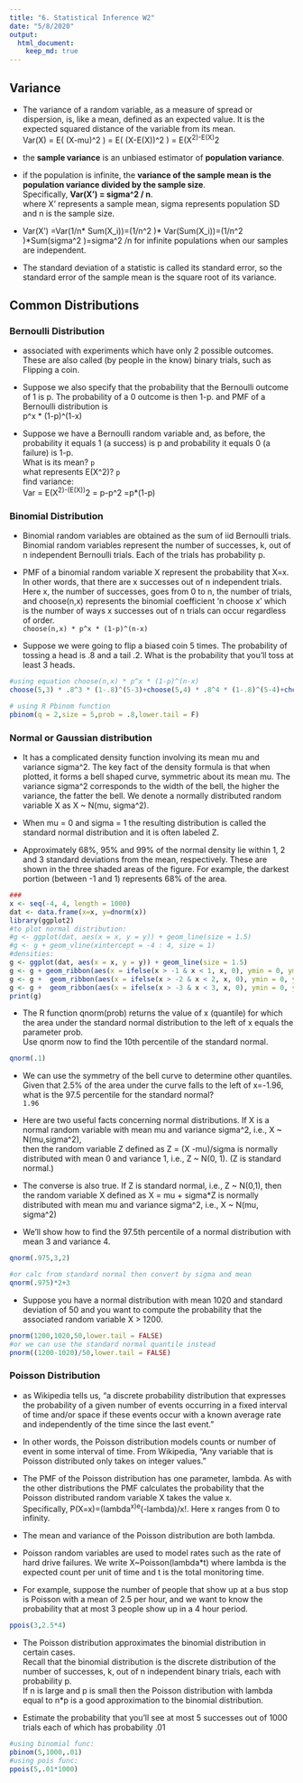 ```yaml
---
title: "6. Statistical Inference W2"
date: "5/8/2020"
output: 
  html_document:
    keep_md: true      
---
```


## Variance

- The variance of a random variable, as a measure of spread or dispersion, is, like a mean, defined as an expected value. It is the expected squared distance of the variable from its mean.  
Var(X) = E( (X-mu)^2 ) = E( (X-E(X))^2 ) = E(X^2)-E(X)^2

- the **sample variance** is an unbiased estimator of **population variance**.  

- if the population is infinite, the **variance of the sample mean is the population variance divided by the sample size**.  
Specifically, **Var(X') = sigma^2 / n**.  
where X' represents a sample mean, sigma represents population SD and n is the sample size.

- Var(X') =Var(1/n* Sum(X_i))=(1/n^2 )* Var(Sum(X_i))=(1/n^2 )*Sum(sigma^2 )=sigma^2 /n for infinite populations when our samples are independent.

- The standard deviation of a statistic is called its standard error, so the standard error of the sample mean is the square root of its variance.

## Common Distributions

### Bernoulli Distribution

- associated with experiments which have only 2 possible outcomes. These are also called (by people in the know) binary trials, such as Flipping a coin.

- Suppose we also specify that the probability that the Bernoulli outcome of 1 is p. The probability of a 0 outcome is then 1-p. and  PMF of a Bernoulli distribution is  
p^x * (1-p)^(1-x)

-  Suppose we have a Bernoulli random variable and, as before, the probability it equals 1 (a success) is p and probability it equals 0 (a failure) is 1-p.  
What is its mean? `p`  
what represents E(X^2)? `p`  
find variance:  
Var = E(X^2)-(E(X))^2 = p-p^2 =p*(1-p)  

### Binomial Distribution

- Binomial random variables are obtained as the sum of iid Bernoulli trials.  
Binomial random variables represent the number of successes, k, out of n independent Bernoulli trials. Each of the trials has probability p.  

- PMF of a binomial random variable X represent the probability that X=x. In other words, that there are x successes out of n independent trials.  
Here x, the number of successes, goes from 0 to n, the number of trials, and choose(n,x) represents the binomial coefficient 'n choose x' which is the number of ways x successes out of n trials can occur regardless of order.  
`choose(n,x) * p^x * (1-p)^(n-x)`

- Suppose we were going to flip a biased coin 5 times. The probability of tossing a head is .8 and a tail .2. What is the probability that you'll toss at least 3 heads.  

```r
#using equation choose(n,x) * p^x * (1-p)^(n-x)
choose(5,3) * .8^3 * (1-.8)^(5-3)+choose(5,4) * .8^4 * (1-.8)^(5-4)+choose(5,5) * .8^5 * (1-.8)^(5-5)

# using R Pbinom function
pbinom(q = 2,size = 5,prob = .8,lower.tail = F)
```

### Normal or Gaussian distribution

- It has a complicated density function involving its mean mu and variance sigma^2. The key fact of the density formula is that when plotted, it forms a bell shaped curve, symmetric about its mean mu. The variance sigma^2 corresponds to the width of the bell, the higher the variance, the fatter the bell. We denote a normally distributed random variable X as X ~ N(mu, sigma^2).

- When mu = 0 and sigma = 1 the resulting distribution is called the standard normal distribution and it is often labeled Z.

- Approximately 68%, 95% and 99% of the normal density lie within 1, 2 and 3 standard deviations from the mean, respectively. These are shown in the three shaded areas of the figure. For example, the darkest portion (between -1 and 1) represents 68% of the area.



```r
###  
x <- seq(-4, 4, length = 1000)
dat <- data.frame(x=x, y=dnorm(x))
library(ggplot2)
#to plot normal distribution:
#g <- ggplot(dat, aes(x = x, y = y)) + geom_line(size = 1.5)
#g <- g + geom_vline(xintercept = -4 : 4, size = 1)
#densities:
g <- ggplot(dat, aes(x = x, y = y)) + geom_line(size = 1.5)
g <- g + geom_ribbon(aes(x = ifelse(x > -1 & x < 1, x, 0), ymin = 0, ymax = dat$y), fill = "red", alpha = 1)
g <- g +  geom_ribbon(aes(x = ifelse(x > -2 & x < 2, x, 0), ymin = 0, ymax = dat$y), fill = "red", alpha = 0.5)
g <- g +  geom_ribbon(aes(x = ifelse(x > -3 & x < 3, x, 0), ymin = 0, ymax = dat$y), fill = "red", alpha = 0.35)
print(g)
```

- The R function qnorm(prob) returns the value of x (quantile) for which the area under the standard normal distribution to the left of x equals the parameter prob.  
Use qnorm now to find the 10th percentile of the standard normal.  
```r
qnorm(.1)
```

- We can use the symmetry of the bell curve to determine other quantiles. Given that 2.5% of the area under the curve falls to the left of x=-1.96, what is the 97.5 percentile for the standard normal?  
`1.96`

- Here are two useful facts concerning normal distributions. If X is a normal random variable with mean mu and variance sigma^2, i.e., X ~ N(mu,sigma^2),  
then the random variable Z defined as Z = (X -mu)/sigma is normally distributed with mean 0 and variance 1, i.e., Z ~ N(0, 1). (Z is standard normal.)

- The converse is also true. If Z is standard normal, i.e., Z ~ N(0,1), then the random variable X defined as X = mu + sigma*Z is normally distributed with mean mu and variance sigma^2, i.e., X ~ N(mu, sigma^2)

- We'll show how to find the 97.5th percentile of a normal distribution with mean 3 and variance 4.
```r
qnorm(.975,3,2)

#or calc from standard normal then convert by sigma and mean
qnorm(.975)*2+3
```

- Suppose you have a normal distribution with mean 1020 and standard deviation of 50 and you want to compute the probability that the associated random variable X > 1200.

```r
pnorm(1200,1020,50,lower.tail = FALSE)
#or we can use the standard normal quantile instead
pnorm((1200-1020)/50,lower.tail = FALSE)
```

### Poisson Distribution

-  as Wikipedia tells us, "a discrete probability distribution that expresses the probability of a given number of events occurring in a fixed interval of time and/or space if these events occur with a known average rate and independently of the time since the last event."

- In other words, the Poisson distribution models counts or number of event in some interval of time. From Wikipedia, "Any variable that is Poisson distributed only takes on integer values."

- The PMF of the Poisson distribution has one parameter, lambda. As with the other distributions the PMF calculates the probability that the Poisson distributed random variable X takes the value x.  
Specifically, P(X=x)=(lambda^x)e^(-lambda)/x!. Here x ranges from 0 to infinity.

- The mean and variance of the Poisson distribution are both lambda.

- Poisson random variables are used to model rates such as the rate of hard drive failures. We write X~Poisson(lambda*t) where lambda is the expected count per unit of time and t is the total monitoring time.

- For example, suppose the number of people that show up at a bus stop is Poisson with a mean of 2.5 per hour, and we want to know the probability that at most 3 people show up in a 4 hour period. 

```r
ppois(3,2.5*4)
```

- The Poisson distribution approximates the binomial distribution in certain cases.  
Recall that the binomial distribution is the discrete distribution of the number of successes, k, out of n independent binary trials, each with probability p.  
If n is large and p is small then the Poisson distribution with lambda equal to n*p is a good approximation to the binomial distribution.

- Estimate the probability that you'll see at most 5 successes out of 1000 trials each of which has probability .01

```r
#using binomial func:
pbinom(5,1000,.01)
#using pois func:
ppois(5,.01*1000)
```

